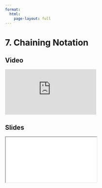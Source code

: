 ```yaml
---
format:
  html:
    page-layout: full
---
```


# 7. Chaining Notation

::: {.panel-tabset .nav-pills}

## Video

<iframe
    class="video"
    src="https://www.youtube.com/embed/WCWi1R2CQsY?start=1592&end=1748&rel=0" 
    title="Module 2 Video - Chaining Notation"
    frameborder="0"
    allow="accelerometer; autoplay; clipboard-write; encrypted-media; gyroscope; picture-in-picture"
    allowfullscreen
></iframe>

## Slides

<iframe
    class="slide-deck"
    src="slides/module2_22.html"
></iframe>

:::
